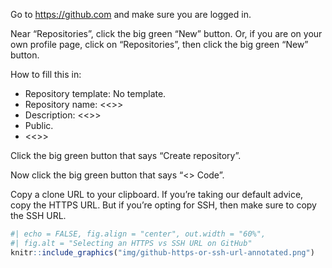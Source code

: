 Go to <https://github.com> and make sure you are logged in.

Near "Repositories", click the big green "New" button.
Or, if you are on your own profile page, click on "Repositories", then click the big green "New" button.

How to fill this in:

* Repository template: No template.
* Repository name: <<<repository_name_text>>>
* Description: <<<description_text>>>
* Public.
* <<<initialize_text>>>

Click the big green button that says "Create repository".

Now click the big green button that says "<> Code".

Copy a clone URL to your clipboard.
If you're taking our default advice, copy the HTTPS URL.
But if you're opting for SSH, then make sure to copy the SSH URL.

```r
#| echo = FALSE, fig.align = "center", out.width = "60%",
#| fig.alt = "Selecting an HTTPS vs SSH URL on GitHub"
knitr::include_graphics("img/github-https-or-ssh-url-annotated.png")
```
